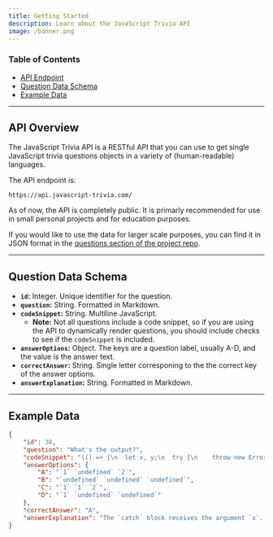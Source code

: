 ```yaml
---
title: Getting Started
description: Learn about the JavaScript Trivia API
image: /banner.png
---
```


### Table of Contents 
* [API Endpoint](#api-overview)
* [Question Data Schema](#question-data-schema)
* [Example Data](#example-data)

---
## API Overview
The JavaScript Trivia API is a RESTful API that you can use to get single JavaScript trivia questions objects in a variety of (human-readable) languages. 

The API endpoint is: 
```url
https://api.javascript-trivia.com/
```

As of now, the API is completely public. It is primarly recommended for use in small personal projects and for education purposes.

If you would like to use the data for larger scale purposes, you can find it in JSON format in the <a href="https://github.com/bpmutter/js-trivia-api/tree/master/questions" target="_blank" rel="noopener">questions section of the project repo</a>.

---
## Question Data Schema
* **`id`:** Integer. Unique identifier for the question.
* **`question`:** String. Formatted in Markdown.
* **`codeSnippet`:** String. Multiline JavaScript.
  * **Note:** Not all questions include a code snippet, so if you are using the API to dynamically render questions, you should include checks to see if the `codeSnippet` is included.
* **`answerOptions`:** Object. The keys are a question label, usually A-D, and the value is the answer text.
* **`correctAnswer`:** String. Single letter corresponing to the the correct key of the answer options. 
* **`answerExplanation`:** String. Formatted in Markdown.

---
## Example Data
```json
{
    "id": 38,
    "question": "What's the output?",
    "codeSnippet": "(() => {\n  let x, y;\n  try {\n    throw new Error();\n  } catch (x) {\n    (x = 1), (y = 2);\n    console.log(x);\n  }\n  console.log(x);\n  console.log(y);\n})();",
    "answerOptions": {
        "A": "`1` `undefined` `2`",
        "B": "`undefined` `undefined` `undefined`",
        "C": "`1` `1` `2`",
        "D": "`1` `undefined` `undefined`"
    },
    "correctAnswer": "A",
    "answerExplanation": "The `catch` block receives the argument `x`. This is not the same `x` as the variable when we pass arguments. This variable `x` is block-scoped.\n\nLater, we set this block-scoped variable equal to `1`, and set the value of the variable `y`. Now, we log the block-scoped variable `x`, which is equal to `1`.\n\nOutside of the `catch` block, `x` is still `undefined`, and `y` is `2`. When we want to `console.log(x)` outside of the `catch` block, it returns `undefined`, and `y` returns `2`."
}
```




